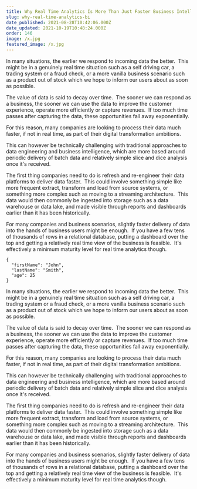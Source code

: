 ```yaml
---
title: Why Real Time Analytics Is More Than Just Faster Business Intelligence
slug: why-real-time-analytics-bi
date_published: 2021-08-28T10:42:06.000Z
date_updated: 2021-10-19T10:48:24.000Z
order: 146
image: /x.jpg
featured_image: /x.jpg
---
```


In many situations, the earlier we respond to incoming data the better.  This might be in a genuinely real time situation such as a self driving car, a trading system or a fraud check, or a more vanilla business scenario such as a product out of stock which we hope to inform our users about as soon as possible.

The value of data is said to decay over time.  The sooner we can respond as a business, the sooner we can use the data to improve the customer experience, operate more efficiently or capture revenues.  If too much time passes after capturing the data, these opportunities fall away exponentially.

For this reason, many companies are looking to process their data much faster, if not in real time, as part of their digital transformation ambitions.

This can however be technically challenging with traditional approaches to data engineering and business intelligence, which are more based around periodic delivery of batch data and relatively simple slice and dice analysis once it's received.

The first thing companies need to do is refresh and re-engineer their data platforms to deliver data faster.  This could involve something simple like more frequent extract, transform and load from source systems, or something more complex such as moving to a streaming architecture.  This data would then commonly be ingested into storage such as a data warehouse or data lake, and made visible through reports and dashboards earlier than it has been historically.

For many companies and business scenarios, slightly faster delivery of data into the hands of business users might be enough.  If you have a few tens of thousands of rows in a relational database, putting a dashboard over the top and getting a relatively real time view of the business is feasible.  It's effectively a minimum maturity level for real time analytics though.

    {
      "firstName": "John",
      "lastName": "Smith",
      "age": 25
    }
    

In many situations, the earlier we respond to incoming data the better.  This might be in a genuinely real time situation such as a self driving car, a trading system or a fraud check, or a more vanilla business scenario such as a product out of stock which we hope to inform our users about as soon as possible.

The value of data is said to decay over time.  The sooner we can respond as a business, the sooner we can use the data to improve the customer experience, operate more efficiently or capture revenues.  If too much time passes after capturing the data, these opportunities fall away exponentially.

For this reason, many companies are looking to process their data much faster, if not in real time, as part of their digital transformation ambitions.

This can however be technically challenging with traditional approaches to data engineering and business intelligence, which are more based around periodic delivery of batch data and relatively simple slice and dice analysis once it's received.

The first thing companies need to do is refresh and re-engineer their data platforms to deliver data faster.  This could involve something simple like more frequent extract, transform and load from source systems, or something more complex such as moving to a streaming architecture.  This data would then commonly be ingested into storage such as a data warehouse or data lake, and made visible through reports and dashboards earlier than it has been historically.

For many companies and business scenarios, slightly faster delivery of data into the hands of business users might be enough.  If you have a few tens of thousands of rows in a relational database, putting a dashboard over the top and getting a relatively real time view of the business is feasible.  It's effectively a minimum maturity level for real time analytics though.
